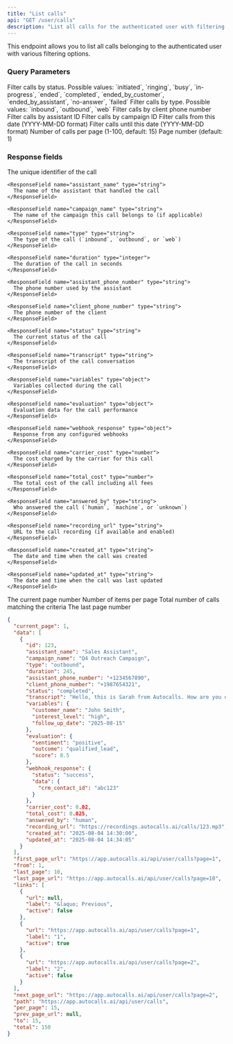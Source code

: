 ```yaml
---
title: "List calls"
api: "GET /user/calls"
description: "List all calls for the authenticated user with filtering options"
---
```


This endpoint allows you to list all calls belonging to the authenticated user with various filtering options.

### Query Parameters

<ParamField query="status" type="string" optional>
  Filter calls by status. Possible values: `initiated`, `ringing`, `busy`, `in-progress`, `ended`, `completed`, `ended_by_customer`, `ended_by_assistant`, `no-answer`, `failed`
</ParamField>

<ParamField query="type" type="string" optional>
  Filter calls by type. Possible values: `inbound`, `outbound`, `web`
</ParamField>

<ParamField query="phone_number" type="string" optional>
  Filter calls by client phone number
</ParamField>

<ParamField query="assistant_id" type="integer" optional>
  Filter calls by assistant ID
</ParamField>

<ParamField query="campaign_id" type="integer" optional>
  Filter calls by campaign ID
</ParamField>

<ParamField query="date_from" type="string" optional>
  Filter calls from this date (YYYY-MM-DD format)
</ParamField>

<ParamField query="date_to" type="string" optional>
  Filter calls until this date (YYYY-MM-DD format)
</ParamField>

<ParamField query="per_page" type="integer" optional>
  Number of calls per page (1-100, default: 15)
</ParamField>

<ParamField query="page" type="integer" optional>
  Page number (default: 1)
</ParamField>

### Response fields

<ResponseField name="data" type="array">
  <Expandable title="properties">
    <ResponseField name="id" type="integer">
      The unique identifier of the call
    </ResponseField>

    <ResponseField name="assistant_name" type="string">
      The name of the assistant that handled the call
    </ResponseField>

    <ResponseField name="campaign_name" type="string">
      The name of the campaign this call belongs to (if applicable)
    </ResponseField>

    <ResponseField name="type" type="string">
      The type of the call (`inbound`, `outbound`, or `web`)
    </ResponseField>

    <ResponseField name="duration" type="integer">
      The duration of the call in seconds
    </ResponseField>

    <ResponseField name="assistant_phone_number" type="string">
      The phone number used by the assistant
    </ResponseField>

    <ResponseField name="client_phone_number" type="string">
      The phone number of the client
    </ResponseField>

    <ResponseField name="status" type="string">
      The current status of the call
    </ResponseField>

    <ResponseField name="transcript" type="string">
      The transcript of the call conversation
    </ResponseField>

    <ResponseField name="variables" type="object">
      Variables collected during the call
    </ResponseField>

    <ResponseField name="evaluation" type="object">
      Evaluation data for the call performance
    </ResponseField>

    <ResponseField name="webhook_response" type="object">
      Response from any configured webhooks
    </ResponseField>

    <ResponseField name="carrier_cost" type="number">
      The cost charged by the carrier for this call
    </ResponseField>

    <ResponseField name="total_cost" type="number">
      The total cost of the call including all fees
    </ResponseField>

    <ResponseField name="answered_by" type="string">
      Who answered the call (`human`, `machine`, or `unknown`)
    </ResponseField>

    <ResponseField name="recording_url" type="string">
      URL to the call recording (if available and enabled)
    </ResponseField>

    <ResponseField name="created_at" type="string">
      The date and time when the call was created
    </ResponseField>

    <ResponseField name="updated_at" type="string">
      The date and time when the call was last updated
    </ResponseField>
  </Expandable>
</ResponseField>

<ResponseField name="current_page" type="integer">
  The current page number
</ResponseField>

<ResponseField name="per_page" type="integer">
  Number of items per page
</ResponseField>

<ResponseField name="total" type="integer">
  Total number of calls matching the criteria
</ResponseField>

<ResponseField name="last_page" type="integer">
  The last page number
</ResponseField>

<ResponseExample>

```json 200 Response
{
  "current_page": 1,
  "data": [
    {
      "id": 123,
      "assistant_name": "Sales Assistant",
      "campaign_name": "Q4 Outreach Campaign",
      "type": "outbound",
      "duration": 245,
      "assistant_phone_number": "+1234567890",
      "client_phone_number": "+1987654321",
      "status": "completed",
      "transcript": "Hello, this is Sarah from Autocalls. How are you doing today?...",
      "variables": {
        "customer_name": "John Smith",
        "interest_level": "high",
        "follow_up_date": "2025-08-15"
      },
      "evaluation": {
        "sentiment": "positive",
        "outcome": "qualified_lead",
        "score": 8.5
      },
      "webhook_response": {
        "status": "success",
        "data": {
          "crm_contact_id": "abc123"
        }
      },
      "carrier_cost": 0.02,
      "total_cost": 0.025,
      "answered_by": "human",
      "recording_url": "https://recordings.autocalls.ai/calls/123.mp3",
      "created_at": "2025-08-04 14:30:00",
      "updated_at": "2025-08-04 14:34:05"
    }
  ],
  "first_page_url": "https://app.autocalls.ai/api/user/calls?page=1",
  "from": 1,
  "last_page": 10,
  "last_page_url": "https://app.autocalls.ai/api/user/calls?page=10",
  "links": [
    {
      "url": null,
      "label": "&laquo; Previous",
      "active": false
    },
    {
      "url": "https://app.autocalls.ai/api/user/calls?page=1",
      "label": "1",
      "active": true
    },
    {
      "url": "https://app.autocalls.ai/api/user/calls?page=2",
      "label": "2",
      "active": false
    }
  ],
  "next_page_url": "https://app.autocalls.ai/api/user/calls?page=2",
  "path": "https://app.autocalls.ai/api/user/calls",
  "per_page": 15,
  "prev_page_url": null,
  "to": 15,
  "total": 150
}
```

</ResponseExample>
